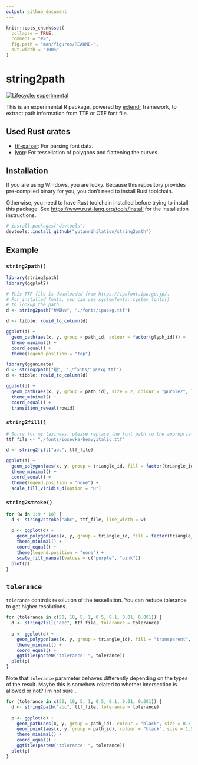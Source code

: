 ```yaml
---
output: github_document
---
```


<!-- README.md is generated from README.Rmd. Please edit that file -->

```r
knitr::opts_chunk$set(
  collapse = TRUE,
  comment = "#>",
  fig.path = "man/figures/README-",
  out.width = "100%"
)
```

# string2path

<!-- badges: start -->
[![Lifecycle: experimental](https://img.shields.io/badge/lifecycle-experimental-orange.svg)](https://www.tidyverse.org/lifecycle/#experimental)
<!-- badges: end -->

This is an experimental R package, powered by [extendr](https://extendr.github.io/) framework,
to extract path information from TTF or OTF font file.

## Used Rust crates

* [ttf-parser](https://github.com/RazrFalcon/ttf-parser): For parsing font data.
* [lyon](https://github.com/nical/lyon/): For tessellation of polygons and flattening the curves.

## Installation

If you are using Windows, you are lucky. Because this repository provides pre-compiled
binary for you, you don't need to install Rust toolchain.

Otherwise, you need to have Rust toolchain installed before trying to install this package. 
See <https://www.rust-lang.org/tools/install> for the installation instructions. 

``` r
# install.packages("devtools")
devtools::install_github("yutannihilation/string2path")
```

## Example

### `string2path()`

```r
library(string2path)
library(ggplot2)

# This TTF file is downloaded from https://ipafont.ipa.go.jp/.
# For installed fonts, you can use systemfonts::system_fonts()
# to lookup the path.
d <- string2path("地獄お", "./fonts/ipaexg.ttf")

d <- tibble::rowid_to_column(d)

ggplot(d) +
  geom_path(aes(x, y, group = path_id, colour = factor(glyph_id))) +
  theme_minimal() +
  coord_equal() +
  theme(legend.position = "top")

library(gganimate)
d <- string2path("蹴", "./fonts/ipaexg.ttf")
d <- tibble::rowid_to_column(d)

ggplot(d) +
  geom_path(aes(x, y, group = path_id), size = 2, colour = "purple2", lineend = "round") +
  theme_minimal() +
  coord_equal() +
  transition_reveal(rowid)
```

### `string2fill()`

```r
# Sorry for my laziness, please replace the font path to the appropriate location in your system...
ttf_file <- "./fonts/iosevka-heavyitalic.ttf"

d <- string2fill("abc", ttf_file)

ggplot(d) +
  geom_polygon(aes(x, y, group = triangle_id, fill = factor(triangle_id %% 7)), colour = "grey", size = 0.1) +
  theme_minimal() +
  coord_equal() +
  theme(legend.position = "none") +
  scale_fill_viridis_d(option = "H")
```

### `string2stroke()`

```r
for (w in 1:9 * 10) {
  d <- string2stroke("abc", ttf_file, line_width = w)
  
  p <- ggplot(d) +
    geom_polygon(aes(x, y, group = triangle_id, fill = factor(triangle_id %% 2)), colour = "grey", size = 0.1) +
    theme_minimal() +
    coord_equal() +
    theme(legend.position = "none") +
    scale_fill_manual(values = c("purple", "pink"))
  plot(p)
}
```



## `tolerance`

`tolerance` controls resolution of the tessellation. You can reduce tolerance to get higher resolutions.

```r
for (tolerance in c(50, 10, 5, 1, 0.5, 0.1, 0.01, 0.001)) {
  d <- string2fill("abc", ttf_file, tolerance = tolerance)
  
  p <- ggplot(d) +
    geom_polygon(aes(x, y, group = triangle_id), fill = "transparent", colour = "black", size = 0.5) +
    theme_minimal() +
    coord_equal() +
    ggtitle(paste0("tolerance: ", tolerance))
  plot(p)
}
```

Note that `tolerance` parameter behaves differently depending on the types of the result. Maybe this is somehow related to
whether intersection is allowed or not? I'm not sure...

```r
for (tolerance in c(50, 10, 5, 1, 0.5, 0.1, 0.01, 0.001)) {
  d <- string2path("abc", ttf_file, tolerance = tolerance)
  
  p <- ggplot(d) +
    geom_path(aes(x, y, group = path_id), colour = "black", size = 0.5) +
    geom_point(aes(x, y, group = path_id), colour = "black", size = 1.5) +
    theme_minimal() +
    coord_equal() +
    ggtitle(paste0("tolerance: ", tolerance))
  plot(p)
}
```

